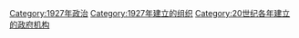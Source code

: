 {{Cat topic in year|topic=建立政府機構|year=1927}}

[[Category:1927年政治|Category:1927年政治]]
[[Category:1927年建立的组织|Category:1927年建立的组织]]
[[Category:20世纪各年建立的政府机构|Category:20世纪各年建立的政府机构]]